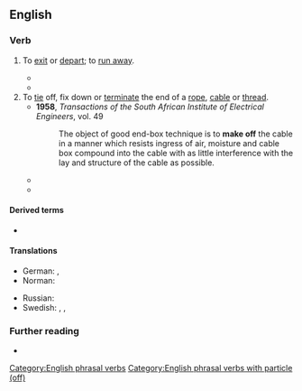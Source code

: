 ==English==

===Verb===
{{en-verb|make<,,made> off}}

# {{lb|en|intransitive}} To [[exit]] or [[depart]]; to [[run away]].
#: {{syn|en|flee|run away}}
#: {{ux|en|As soon as he saw me, he turned around and '''made off''' down the road.}}
#* {{quote-book|en|year=1859|author=Charles Dickens|title=A Tale of Two Cities|passage=[H]e was so frightened, being new to the sight, that he '''made off''' again, and never stopped until he had run a mile or more.}}
#* {{quote-web
|en
|date=2019-09-14
|title=Extinction Rebellion co-founder arrested at Heathrow protest
|work=The Guardian
|url=https://www.theguardian.com/environment/2019/sep/14/extinction-rebellion-co-founder-arrested-at-heathrow-protest
|passage=But the Metropolitan police said while they attempted to arrest a man in Hornsey, north London, “he '''made off''' from them on foot”.}}
# To [[tie]] off, fix down or [[terminate]] the end of a [[rope]], [[cable]] or [[thread]].
#* '''1958''', ''Transactions of the South African Institute of Electrical Engineers'', vol. 49
#*: The object of good end-box technique is to '''make off''' the cable in a manner which resists ingress of air, moisture and cable box compound into the cable with as little interference with the lay and structure of the cable as possible.
#* {{quote-book|en|year=2007|title=FCS Electrical Systems and Construction L2|isbn=1770256008
|passage='''Make off''' the cable ends in metal glands.}}
#* {{quote-book|en|year=2014|author=Ralph Naranjo|title=The Art of Seamanship|isbn=0071791582
|passage=If the fairlead (a cleat, chock, or genoa car to '''make off''' the line on) is located amidships...}}

====Derived terms====
* {{l|en|make off with}}

====Translations====
{{trans-top|to run away; to exit}}
* German: {{t+|de|sich davonmachen}}, {{t+|de|sich aus dem Staub machen}}
* Norman: {{t|nrf|avitrer}}
{{trans-mid}}
* Russian: {{t+|ru|убега́ть}}
* Swedish: {{t|sv|ge sig i väg}}, {{t+|sv|smita}}, {{t+|sv|sjappa}} {{qualifier|slang}}
{{trans-bottom}}

===Further reading===
* {{R:Lexico}}

[[Category:English phrasal verbs]]
[[Category:English phrasal verbs with particle (off)]]